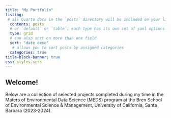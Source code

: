 ```yaml
---
title: "My Portfolio"
listing: 
 # all Quarto docs in the `posts` directory will be included on your listing page
  contents: posts
  # or `default` or `table`; each type has its own set of yaml options to include
  type: grid 
  # can also sort on more than one field
  sort: "date desc"
   # allows you to sort posts by assigned categories  
  categories: true
title-block-banner: true
css: styles.scss
---
```


## Welcome!

Below are a collection of selected projects completed during my time in the Maters of Environmental Data Science (MEDS) program at the Bren School of Environmental Science & Management, University of California, Santa Barbara (2023-2024).
